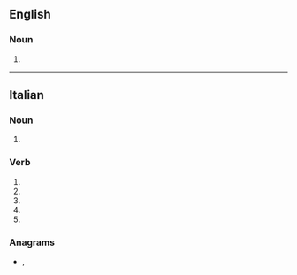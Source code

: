 ==English==

===Noun===
{{head|en|noun form}}

# {{plural of|en|rotolo}}

----

==Italian==

===Noun===
{{head|it|noun plural form|g=m}}

# {{plural of|rotolo|lang=it}}

===Verb===
{{head|it|verb form}}

# {{inflection of|rotolare||2|s|pres|indc|lang=it}}
# {{inflection of|rotolare||1|s|pres|subj|lang=it}}
# {{inflection of|rotolare||2|s|pres|subj|lang=it}}
# {{inflection of|rotolare||3|s|pres|subj|lang=it}}
# {{inflection of|rotolare||3|s|impr|lang=it}}

===Anagrams===
* {{l|it|Tirolo}}, {{l|it|triolo}}